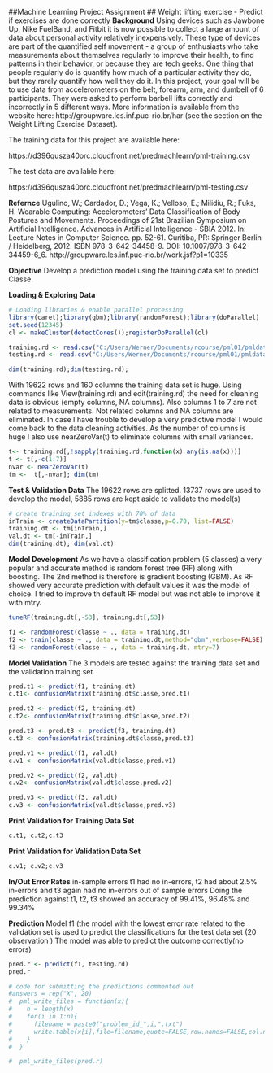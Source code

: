 ##Machine Learning Project Assignment
## Weight lifting exercise - Predict if exercises are done correctly
**Background**
Using devices such as Jawbone Up, Nike FuelBand, and Fitbit it is now possible to collect a large amount of data about personal activity relatively inexpensively. These type of devices are part of the quantified self movement - a group of enthusiasts who take measurements about themselves regularly to improve their health, to find patterns in their behavior, or because they are tech geeks. One thing that people regularly do is quantify how much of a particular activity they do, but they rarely quantify how well they do it. In this project, your goal will be to use data from accelerometers on the belt, forearm, arm, and dumbell of 6 participants. They were asked to perform barbell lifts correctly and incorrectly in 5 different ways. More information is available from the website here: http://groupware.les.inf.puc-rio.br/har (see the section on the Weight Lifting Exercise Dataset). 

The training data for this project are available here: 

https://d396qusza40orc.cloudfront.net/predmachlearn/pml-training.csv

The test data are available here: 

https://d396qusza40orc.cloudfront.net/predmachlearn/pml-testing.csv

**Refernce**
Ugulino, W.; Cardador, D.; Vega, K.; Velloso, E.; Milidiu, R.; Fuks, H. Wearable Computing:
Accelerometers' Data Classification of Body Postures and Movements. Proceedings of 21st
Brazilian Symposium on Artificial Intelligence. Advances in Artificial Intelligence - SBIA 2012. In: Lecture
Notes in Computer Science. pp. 52-61. Curitiba, PR: Springer Berlin / Heidelberg, 2012. ISBN
978-3-642-34458-9. DOI: 10.1007/978-3-642-34459-6_6.
http://groupware.les.inf.puc-rio.br/work.jsf?p1=10335

**Objective**
Develop a prediction model using the training data set to predict Classe. 

**Loading & Exploring Data**

```r
# Loading libraries & enable parallel processing
library(caret);library(gbm);library(randomForest);library(doParallel)
set.seed(12345)
cl <- makeCluster(detectCores());registerDoParallel(cl)
```
```r
training.rd <- read.csv("C:/Users/Werner/Documents/rcourse/pml01/pmldata/pml-training.csv")
testing.rd <- read.csv("C:/Users/Werner/Documents/rcourse/pml01/pmldata/pml-testing.csv")
```
```r
dim(training.rd);dim(testing.rd);
```
With 19622 rows and 160 columns the training data set is huge.
Using commands like View(training.rd) and edit(training.rd) the need for cleaning data is obvious (empty columns, NA columns). Also columns 1 to 7 are not related to measurements.
Not related columns and NA columns are eliminated. In case I have trouble to develop a very predictive model I would come back to the data cleaning activities. 
As the number of columns is huge I also use nearZeroVar(t) to eliminate columns with small variances.
```r
t<- training.rd[,!sapply(training.rd,function(x) any(is.na(x)))]
t <- t[,-c(1:7)]
nvar <- nearZeroVar(t)
tm <-  t[,-nvar]; dim(tm)
```
**Test & Validation Data**
The 19622 rows are splitted. 13737 rows are used to develop the model, 5885 rows are 
kept aside to validate the model(s)
```r
# create training set indexes with 70% of data
inTrain <- createDataPartition(y=tm$classe,p=0.70, list=FALSE)
training.dt <- tm[inTrain,]
val.dt <- tm[-inTrain,]
dim(training.dt); dim(val.dt)

```
**Model Development**
As we have a classification problem (5 classes) a very popular and accurate method is random forest tree (RF) along with boosting. The 2nd method is therefore is gradient boosting (GBM).
As RF showed very accurate prediction with default values it was the model of choice.
I tried to improve th default RF model but was not able to improve it with mtry.

```r
tuneRF(training.dt[,-53], training.dt[,53])
```

```r
f1 <- randomForest(classe ~ ., data = training.dt) 
f2 <- train(classe ~ ., data = training.dt,method="gbm",verbose=FALSE) 
f3 <- randomForest(classe ~ ., data = training.dt, mtry=7)

```
**Model Validation**
The 3 models are tested against the training data set and the validation training set
```r
pred.t1 <- predict(f1, training.dt) 
c.t1<- confusionMatrix(training.dt$classe,pred.t1)

pred.t2 <- predict(f2, training.dt)
c.t2<- confusionMatrix(training.dt$classe,pred.t2)

pred.t3 <- pred.t3 <- predict(f3, training.dt) 
c.t3 <- confusionMatrix(training.dt$classe,pred.t3)

pred.v1 <- predict(f1, val.dt) 
c.v1 <- confusionMatrix(val.dt$classe,pred.v1)

pred.v2 <- predict(f2, val.dt) 
c.v2<- confusionMatrix(val.dt$classe,pred.v2)

pred.v3 <- predict(f3, val.dt) 
c.v3 <- confusionMatrix(val.dt$classe,pred.v3)

```
**Print  Validation for Training Data Set **
```r
c.t1; c.t2;c.t3
```
**Print  Validation for Validation Data Set **
```r
c.v1; c.v2;c.v3

```
**In/Out Error Rates**
in-sample errors
t1 had no in-errors, t2 had about 2.5% in-errors and t3 again had no 
in-errors
out of sample errors
Doing the prediction against t1, t2, t3 showed an accuracy of 99.41%,
96.48% and 99.34%

**Prediction**
Model f1 (the model with the lowest error rate related to the validation set is used to predict the classifications for the test data set (20 observation )
The model was able to predict the outcome correctly(no errors)
```r
pred.r <- predict(f1, testing.rd) 
pred.r

# code for submitting the predictions commented out
#answers = rep("X", 20)
#  pml_write_files = function(x){
#    n = length(x)
#    for(i in 1:n){
#      filename = paste0("problem_id_",i,".txt")
#      write.table(x[i],file=filename,quote=FALSE,row.names=FALSE,col.names=FALSE)
#    }
#  }

#  pml_write_files(pred.r)
```

